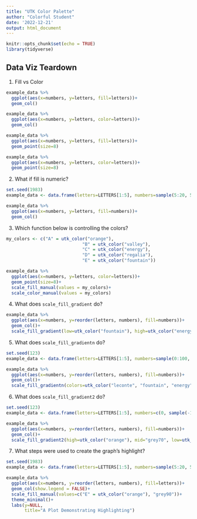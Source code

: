 ```yaml
---
title: "UTK Color Palette"
author: "Colorful Student"
date: '2022-12-21'
output: html_document
---
```


```r
knitr::opts_chunk$set(echo = TRUE)
library(tidyverse)
```

## Data Viz Teardown

<!-- Note: students can explore and run each plot below to figure out what the functions are doing. Give them 5-10 minutes, or have them work with partners. Then come back together and discuss each plot and what is going on. -->


1. Fill vs Color

```r
example_data %>%
  ggplot(aes(x=numbers, y=letters, fill=letters))+
  geom_col()
```

```r
example_data %>%
  ggplot(aes(x=numbers, y=letters, color=letters))+
  geom_col()
```

```r
example_data %>%
  ggplot(aes(x=numbers, y=letters, fill=letters))+
  geom_point(size=8)
```

```r
example_data %>%
  ggplot(aes(x=numbers, y=letters, color=letters))+
  geom_point(size=8)
```

2. What if fill is numeric?

```r
set.seed(1983)
example_data <- data.frame(letters=LETTERS[1:5], numbers=sample(5:20, 5))

example_data %>%
  ggplot(aes(x=numbers, y=letters, fill=numbers))+
  geom_col()
```


3. Which function below is controlling the colors?

```r
my_colors <- c("A" = utk_color("orange"),
                             "B" = utk_color("valley"),
                             "C" = utk_color("energy"),
                             "D" = utk_color("regalia"),
                             "E" = utk_color("fountain"))

example_data %>%
  ggplot(aes(x=numbers, y=letters, color=letters))+
  geom_point(size=8)+
  scale_fill_manual(values = my_colors)+
  scale_color_manual(values = my_colors)
```


4. What does `scale_fill_gradient` do?

```r
example_data %>%
  ggplot(aes(x=numbers, y=reorder(letters, numbers), fill=numbers))+
  geom_col()+
  scale_fill_gradient(low=utk_color("fountain"), high=utk_color("energy"))
```

5. What does `scale_fill_gradientn` do?

```r
set.seed(123)
example_data <- data.frame(letters=LETTERS[1:5], numbers=sample(0:100, 5))

example_data %>%
  ggplot(aes(x=numbers, y=reorder(letters, numbers), fill=numbers))+
  geom_col()+
  scale_fill_gradientn(colors=utk_color("leconte", "fountain", "energy"))
```

6. What does `scale_fill_gradient2` do?

```r
set.seed(123)
example_data <- data.frame(letters=LETTERS[1:5], numbers=c(0, sample(-10:10, 5)))

example_data %>%
  ggplot(aes(x=numbers, y=reorder(letters, numbers), fill=numbers))+
  geom_col()+
  scale_fill_gradient2(high=utk_color("orange"), mid="grey70", low=utk_color("fountain"))
```

7. What steps were used to create the graph's highlight?

```r
set.seed(1983)
example_data <- data.frame(letters=LETTERS[1:5], numbers=sample(5:20, 5))

example_data %>%
  ggplot(aes(x=numbers, y=reorder(letters, numbers), fill=letters))+
  geom_col(show.legend = FALSE)+
  scale_fill_manual(values=c("E" = utk_color("orange"), "grey90"))+
  theme_minimal()+
  labs(y=NULL,
       title="A Plot Demonstrating Highlighting")
```

